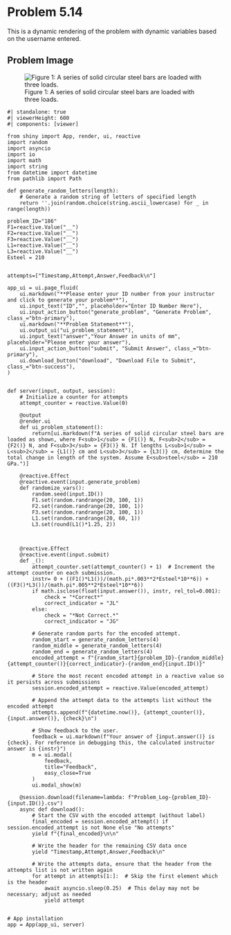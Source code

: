 # Problem 5.14 {.unnumbered}

This is a dynamic rendering of the problem with dynamic variables based on the username entered. 


## Problem Image

![Figure 1: A series of solid circular steel bars are loaded with three loads.](images/186.png){fig-alt="Picture with three cylinders connected and three loads applied. The cylinder on the left is attached to the wall, has a diameter of 8 mm, and has F[1] applied at the intersection of the second cylinder. The middle cylinder has a diameter of 6 mm and F[2] applied at the intersection with the third cylinder. The third cylinder has a diameter of 10 mm with F[3] applied at the end."}

```shinylive-python
#| standalone: true
#| viewerHeight: 600
#| components: [viewer]

from shiny import App, render, ui, reactive
import random
import asyncio
import io
import math
import string
from datetime import datetime
from pathlib import Path

def generate_random_letters(length):
    # Generate a random string of letters of specified length
    return ''.join(random.choice(string.ascii_lowercase) for _ in range(length))

problem_ID="186"
F1=reactive.Value("__")
F2=reactive.Value("__")
F3=reactive.Value("__")
L1=reactive.Value("__")
L3=reactive.Value("__")
Esteel = 210


attempts=["Timestamp,Attempt,Answer,Feedback\n"]

app_ui = ui.page_fluid(
    ui.markdown("**Please enter your ID number from your instructor and click to generate your problem**"),
    ui.input_text("ID","", placeholder="Enter ID Number Here"),
    ui.input_action_button("generate_problem", "Generate Problem", class_="btn-primary"),
    ui.markdown("**Problem Statement**"),
    ui.output_ui("ui_problem_statement"),
    ui.input_text("answer","Your Answer in units of mm", placeholder="Please enter your answer"),
    ui.input_action_button("submit", "Submit Answer", class_="btn-primary"),
    ui.download_button("download", "Download File to Submit", class_="btn-success"),
)


def server(input, output, session):
    # Initialize a counter for attempts
    attempt_counter = reactive.Value(0)

    @output
    @render.ui
    def ui_problem_statement():
        return[ui.markdown(f"A series of solid circular steel bars are loaded as shown, where F<sub>1</sub> = {F1()} N, F<sub>2</sub> = {F2()} N, and F<sub>3</sub> = {F3()} N. If lengths L<sub>1</sub> = L<sub>2</sub> = {L1()} cm and L<sub>3</sub> = {L3()} cm, determine the total change in length of the system. Assume E<sub>steel</sub> = 210 GPa.")]
    
    @reactive.Effect
    @reactive.event(input.generate_problem)
    def randomize_vars():
        random.seed(input.ID())
        F1.set(random.randrange(20, 100, 1))
        F2.set(random.randrange(20, 100, 1))
        F3.set(random.randrange(20, 100, 1))
        L1.set(random.randrange(20, 60, 1))
        L3.set(round(L1()*1.25, 2))
        
        

    @reactive.Effect
    @reactive.event(input.submit)
    def _():
        attempt_counter.set(attempt_counter() + 1)  # Increment the attempt counter on each submission.
        instr= 0 + ((F1()*L1())/(math.pi*.003**2*Esteel*10**6)) + ((F3()*L3())/(math.pi*.005**2*Esteel*10**6))
        if math.isclose(float(input.answer()), instr, rel_tol=0.001):
            check = "*Correct*"
            correct_indicator = "JL"
        else:
            check = "*Not Correct.*"
            correct_indicator = "JG"

        # Generate random parts for the encoded attempt.
        random_start = generate_random_letters(4)
        random_middle = generate_random_letters(4)
        random_end = generate_random_letters(4)
        encoded_attempt = f"{random_start}{problem_ID}-{random_middle}{attempt_counter()}{correct_indicator}-{random_end}{input.ID()}"

        # Store the most recent encoded attempt in a reactive value so it persists across submissions
        session.encoded_attempt = reactive.Value(encoded_attempt)

        # Append the attempt data to the attempts list without the encoded attempt
        attempts.append(f"{datetime.now()}, {attempt_counter()}, {input.answer()}, {check}\n")

        # Show feedback to the user.
        feedback = ui.markdown(f"Your answer of {input.answer()} is {check}. For reference in debugging this, the calculated instructor answer is {instr}")
        m = ui.modal(
            feedback,
            title="Feedback",
            easy_close=True
        )
        ui.modal_show(m)

    @session.download(filename=lambda: f"Problem_Log-{problem_ID}-{input.ID()}.csv")
    async def download():
        # Start the CSV with the encoded attempt (without label)
        final_encoded = session.encoded_attempt() if session.encoded_attempt is not None else "No attempts"
        yield f"{final_encoded}\n\n"
        
        # Write the header for the remaining CSV data once
        yield "Timestamp,Attempt,Answer,Feedback\n"
        
        # Write the attempts data, ensure that the header from the attempts list is not written again
        for attempt in attempts[1:]:  # Skip the first element which is the header
            await asyncio.sleep(0.25)  # This delay may not be necessary; adjust as needed
            yield attempt


# App installation
app = App(app_ui, server)


```
